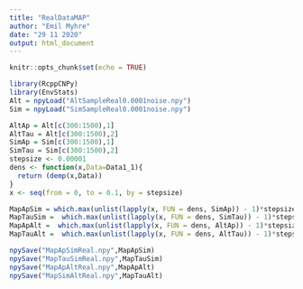 ```yaml
---
title: "RealDataMAP"
author: "Emil Myhre"
date: "29 11 2020"
output: html_document
---
```


```r
knitr::opts_chunk$set(echo = TRUE)
```

```r
library(RcppCNPy)
library(EnvStats)
Alt = npyLoad("AltSampleReal0.0001noise.npy")
Sim = npyLoad("SimSampleReal0.0001noise.npy")

AltAp = Alt[c(300:1500),1]
AltTau = Alt[c(300:1500),2]
SimAp = Sim[c(300:1500),1]
SimTau = Sim[c(300:1500),2]
stepsize <- 0.00001
dens <- function(x,Data=Data1_1){
  return (demp(x,Data))
}
x <- seq(from = 0, to = 0.1, by = stepsize)

MapApSim = which.max(unlist(lapply(x, FUN = dens, SimAp)) - 1)*stepsize
MapTauSim =  which.max(unlist(lapply(x, FUN = dens, SimTau)) - 1)*stepsize
MapApAlt =  which.max(unlist(lapply(x, FUN = dens, AltAp)) - 1)*stepsize
MapTauAlt =  which.max(unlist(lapply(x, FUN = dens, AltTau)) - 1)*stepsize

npySave("MapApSimReal.npy",MapApSim)
npySave("MapTauSimReal.npy",MapTauSim)
npySave("MapApAltReal.npy",MapApAlt)
npySave("MapSimAltReal.npy",MapTauAlt)
```

